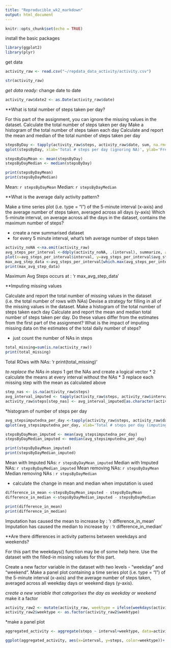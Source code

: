 ---
title: "Reproducible_wk2_markdown"
output: html_document
---

```{r setup, include=FALSE}
knitr::opts_chunk$set(echo = TRUE)
```

install the basic packages
```{r}
library(ggplot2)
library(plyr)
```

get data
```{r}
activity_raw <- read.csv("~/repdata_data_activity/activity.csv")

str(activity_raw)
```
*get data ready:
*change date to date

```{r}
activity_raw$date2 <- as.Date(activity_raw$date)
```

**What is total number of steps taken per day?

For this part of the assignment, you can ignore the missing values in the dataset.
Calculate the total number of steps taken per day
Make a histogram of the total number of steps taken each day
Calculate and report the mean and median of the total number of steps taken per day
    
```{r}    
stepsByDay <- tapply(activity_raw$steps, activity_raw$date, sum, na.rm=TRUE)
qplot(stepsByDay, xlab='Total # steps per day (ignoring NA)', ylab='Frequency', bins=10)

stepsByDayMean <- mean(stepsByDay)
stepsByDayMedian <- median(stepsByDay)

print(stepsByDayMean)
print(stepsByDayMedian)

```
Mean: `r stepsByDayMean `
Median: `r stepsByDayMedian`

**What is the average daily activity pattern?

Make a time series plot (i.e. type = "l") of the 5-minute interval (x-axis) and the average number of steps taken, averaged across all days (y-axis)
Which 5-minute interval, on average across all the days in the dataset, contains the maximum number of steps?

* create a new summarised dataset
* for every 5 minute interval, what's teh average number of steps taken




```{r}
activity_noNA <-na.omit(activity_raw)
avg_steps_per_interval <-ddply(activity_noNA, .(interval), summarize, avg_steps=mean(steps))
plot(x=avg_steps_per_interval$interval, y=avg_steps_per_interval$avg_steps, type="l", xlab="intervals", ylab="avg # steps", col="blue")
max_avg_step_data <-avg_steps_per_interval[which.max(avg_steps_per_interval$avg_steps),]
print(max_avg_step_data)
```

Maximum Avg Steps occurs at : 'r max_avg_step_data'

**Imputing missing values


Calculate and report the total number of missing values in the dataset (i.e. the total number of rows with NAs)
Devise a strategy for filling in all of the missing values in the dataset. 
Make a histogram of the total number of steps taken each day 
Calculate and report the mean and median total number of steps taken per day. 
Do these values differ from the estimates from the first part of the assignment? 
What is the impact of imputing missing data on the estimates of the total daily number of steps?

* just count the number of NAs in steps

``` {r}
total_missing=sum(is.na(activity_raw))
print(total_missing)
```

Total ROws with NAs: 'r print(total_missing)'


*to replace the NAs in steps
* 1 get the NAs and create a logical vector
* 2 calculate the means at every interval without the NAs
* 3 replace each missing step with the mean as calculated above

``` {r}
step_nas <- is.na(activity_raw$steps)
avg_interval_imputed <- tapply(activity_raw$steps, activity_raw$interval, mean, na.rm=TRUE, simplify=TRUE)
activity_raw$steps[step_nas] <- avg_interval_imputed[as.character(activity_raw$interval[step_nas])]
```

*histogram of number of steps per day

```{r}

avg_stepsimputedna_per_day <-tapply(activity_raw$steps, activity_raw$date, sum)
qplot(avg_stepsimputedna_per_day, xlab='Total # steps per day (imputing NAs by mean)', ylab='Frequency', bins=10)

stepsByDayMean_imputed <- mean(avg_stepsimputedna_per_day)
stepsByDayMedian_imputed <- median(avg_stepsimputedna_per_day)

print(stepsByDayMean_imputed)
print(stepsByDayMedian_imputed)

```
Mean with Imputed NAs: `r stepsByDayMean_imputed `
Median with Imputed NAs: `r stepsByDayMedian_imputed`
Mean removing NAs: `r stepsByDayMean `
Median removing NAs : `r stepsByDayMedian`

* calculate the change in mean and median when imputation is used

```{r}
difference_in_mean <-stepsByDayMean_imputed - stepsByDayMean
difference_in_median <-stepsByDayMedian_imputed - stepsByDayMedian

print(difference_in_mean)
print(difference_in_median)

```

Imputation has caused the mean to increase by : 'r difference_in_mean'
Imputation has caused the median to increase by : 'r difference_in_median'


**Are there differences in activity patterns between weekdays and weekends?

For this part the weekdays() function may be of some help here. 
Use the dataset with the filled-in missing values for this part.

Create a new factor variable in the dataset with two levels - "weekday" and "weekend".
Make a panel plot containing a time series plot (i.e. type = "l") of the 5-minute interval (x-axis) and the average number of steps taken, averaged across all weekday days or weekend days (y-axis). 

*create a new variable that categorises the day as weekday or weekend
*make it a factor

```{r}
activity_raw2 <- mutate(activity_raw, weektype = ifelse(weekdays(activity_raw$date2) == "Saturday" | weekdays(activity_raw$date2) == "Sunday", "weekend", "weekday"))
activity_raw2$weektype <- as.factor(activity_raw2$weektype)
```

*make a panel plot
```{r}
aggregated_activity <- aggregate(steps ~ interval+weektype, data=activity_raw2, FUN=mean)

ggplot(aggregated_activity, aes(x=interval, y=steps, color=weektype))+ geom_line() + facet_wrap(~weektype, ncol=1, nrow=2)

```

